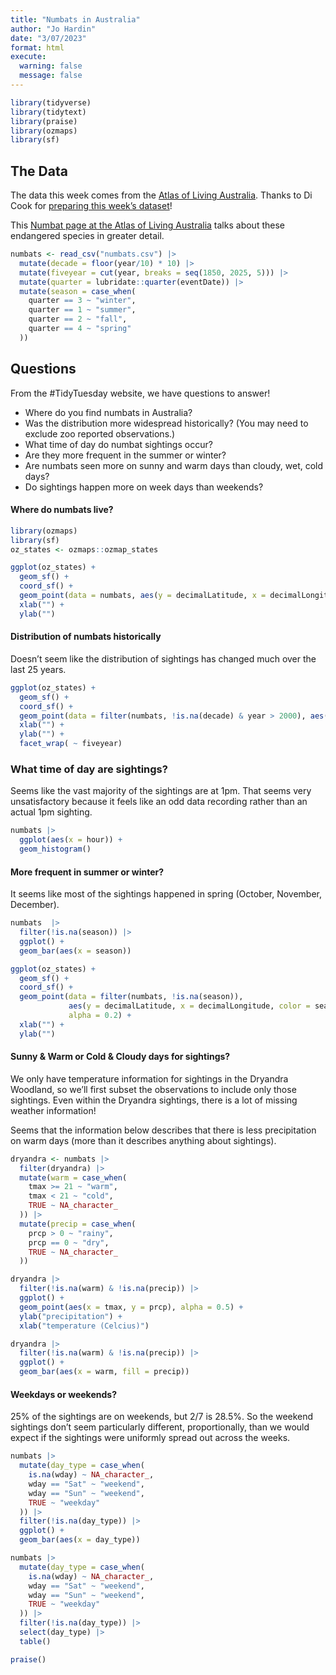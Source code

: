 ```yaml
---
title: "Numbats in Australia"
author: "Jo Hardin"
date: "3/07/2023"
format: html
execute:
  warning: false
  message: false
---
```


```r
library(tidyverse)
library(tidytext)
library(praise)
library(ozmaps)
library(sf)
```

## The Data

The data this week comes from the [Atlas of Living Australia](https://www.ala.org.au). Thanks to Di Cook for [preparing this week's dataset](https://github.com/numbats/numbats-tidytuesday)! 

This [Numbat page at the Atlas of Living Australia](https://bie.ala.org.au/species/https://biodiversity.org.au/afd/taxa/6c72d199-f0f1-44d3-8197-224a2f7cff5f) talks about these endangered species in greater detail.


```r
numbats <- read_csv("numbats.csv") |>
  mutate(decade = floor(year/10) * 10) |>
  mutate(fiveyear = cut(year, breaks = seq(1850, 2025, 5))) |>
  mutate(quarter = lubridate::quarter(eventDate)) |>
  mutate(season = case_when(
    quarter == 3 ~ "winter",
    quarter == 1 ~ "summer",
    quarter == 2 ~ "fall",
    quarter == 4 ~ "spring"
  ))
```

## Questions

From the #TidyTuesday website, we have questions to answer!  

* Where do you find numbats in Australia?
* Was the distribution more widespread historically? (You may need to exclude zoo reported observations.)
* What time of day do numbat sightings occur?
* Are they more frequent in the summer or winter?
* Are numbats seen more on sunny and warm days than cloudy, wet, cold days?
* Do sightings happen more on week days than weekends?

#### Where do numbats live?

```r
library(ozmaps)
library(sf)
oz_states <- ozmaps::ozmap_states

ggplot(oz_states) + 
  geom_sf() + 
  coord_sf() + 
  geom_point(data = numbats, aes(y = decimalLatitude, x = decimalLongitude), alpha = 0.1, color = "blue") +   
  xlab("") + 
  ylab("") 

```

#### Distribution of numbats historically

Doesn't seem like the distribution of sightings has changed much over the last 25 years.

```r
ggplot(oz_states) + 
  geom_sf() + 
  coord_sf() + 
  geom_point(data = filter(numbats, !is.na(decade) & year > 2000), aes(y = decimalLatitude, x = decimalLongitude), alpha = 0.2, color = "blue") + 
  xlab("") + 
  ylab("") + 
  facet_wrap( ~ fiveyear)
```

### What time of day are sightings?

Seems like the vast majority of the sightings are at 1pm.  That seems very unsatisfactory because it feels like an odd data recording rather than an actual 1pm sighting.

```r
numbats |>
  ggplot(aes(x = hour)) + 
  geom_histogram()
```


#### More frequent in summer or winter?

It seems like most of the sightings happened in spring (October, November, December).

```r
numbats  |>
  filter(!is.na(season)) |>
  ggplot() + 
  geom_bar(aes(x = season))
```

```r
ggplot(oz_states) + 
  geom_sf() + 
  coord_sf() + 
  geom_point(data = filter(numbats, !is.na(season)), 
             aes(y = decimalLatitude, x = decimalLongitude, color = season), 
             alpha = 0.2) +   
  xlab("") + 
  ylab("") 
```

#### Sunny & Warm or Cold & Cloudy days for sightings?

We only have temperature information for sightings in the Dryandra Woodland, so we'll first subset the observations to include only those sightings.  Even within the Dryandra sightings, there is a lot of missing weather information!

Seems that the information below describes that there is less precipitation on warm days (more than it describes anything about sightings).

```r
dryandra <- numbats |>
  filter(dryandra) |>
  mutate(warm = case_when(
    tmax >= 21 ~ "warm",
    tmax < 21 ~ "cold",
    TRUE ~ NA_character_
  )) |>
  mutate(precip = case_when(
    prcp > 0 ~ "rainy",
    prcp == 0 ~ "dry",
    TRUE ~ NA_character_
  ))
```


```r
dryandra |>
  filter(!is.na(warm) & !is.na(precip)) |>
  ggplot() + 
  geom_point(aes(x = tmax, y = prcp), alpha = 0.5) + 
  ylab("precipitation") + 
  xlab("temperature (Celcius)")
```

```r
dryandra |>
  filter(!is.na(warm) & !is.na(precip)) |>
  ggplot() + 
  geom_bar(aes(x = warm, fill = precip))
```

#### Weekdays or weekends?

25% of the sightings are on weekends, but 2/7 is 28.5%.  So the weekend sightings don't seem particularly different, proportionally, than we would expect if the sightings were uniformly spread out across the weeks.

```r
numbats |>
  mutate(day_type = case_when(
    is.na(wday) ~ NA_character_,
    wday == "Sat" ~ "weekend",
    wday == "Sun" ~ "weekend",
    TRUE ~ "weekday"
  )) |>
  filter(!is.na(day_type)) |>
  ggplot() + 
  geom_bar(aes(x = day_type))

numbats |>
  mutate(day_type = case_when(
    is.na(wday) ~ NA_character_,
    wday == "Sat" ~ "weekend",
    wday == "Sun" ~ "weekend",
    TRUE ~ "weekday"
  )) |>
  filter(!is.na(day_type)) |>
  select(day_type) |>
  table()
```


```r
praise()
```

